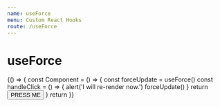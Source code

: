 ```yaml
---
name: useForce
menu: Custom React Hooks
route: /useForce
---
```



# useForce

<Playground>
  {() => {
    const Component = () => {
      const forceUpdate = useForce()
      const handleClick = () => {
        alert('I will re-render now.')
        forceUpdate()
      }
      return <button onClick={handleClick}>PRESS ME</button>
    }
    return <Component />
  }}
</Playground>
